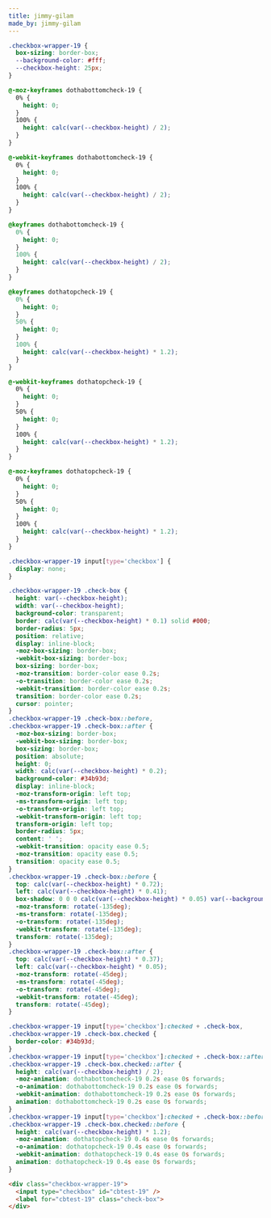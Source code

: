 ```yaml
---
title: jimmy-gilam
made_by: jimmy-gilam
---
```


```css
.checkbox-wrapper-19 {
  box-sizing: border-box;
  --background-color: #fff;
  --checkbox-height: 25px;
}

@-moz-keyframes dothabottomcheck-19 {
  0% {
    height: 0;
  }
  100% {
    height: calc(var(--checkbox-height) / 2);
  }
}

@-webkit-keyframes dothabottomcheck-19 {
  0% {
    height: 0;
  }
  100% {
    height: calc(var(--checkbox-height) / 2);
  }
}

@keyframes dothabottomcheck-19 {
  0% {
    height: 0;
  }
  100% {
    height: calc(var(--checkbox-height) / 2);
  }
}

@keyframes dothatopcheck-19 {
  0% {
    height: 0;
  }
  50% {
    height: 0;
  }
  100% {
    height: calc(var(--checkbox-height) * 1.2);
  }
}

@-webkit-keyframes dothatopcheck-19 {
  0% {
    height: 0;
  }
  50% {
    height: 0;
  }
  100% {
    height: calc(var(--checkbox-height) * 1.2);
  }
}

@-moz-keyframes dothatopcheck-19 {
  0% {
    height: 0;
  }
  50% {
    height: 0;
  }
  100% {
    height: calc(var(--checkbox-height) * 1.2);
  }
}

.checkbox-wrapper-19 input[type='checkbox'] {
  display: none;
}

.checkbox-wrapper-19 .check-box {
  height: var(--checkbox-height);
  width: var(--checkbox-height);
  background-color: transparent;
  border: calc(var(--checkbox-height) * 0.1) solid #000;
  border-radius: 5px;
  position: relative;
  display: inline-block;
  -moz-box-sizing: border-box;
  -webkit-box-sizing: border-box;
  box-sizing: border-box;
  -moz-transition: border-color ease 0.2s;
  -o-transition: border-color ease 0.2s;
  -webkit-transition: border-color ease 0.2s;
  transition: border-color ease 0.2s;
  cursor: pointer;
}
.checkbox-wrapper-19 .check-box::before,
.checkbox-wrapper-19 .check-box::after {
  -moz-box-sizing: border-box;
  -webkit-box-sizing: border-box;
  box-sizing: border-box;
  position: absolute;
  height: 0;
  width: calc(var(--checkbox-height) * 0.2);
  background-color: #34b93d;
  display: inline-block;
  -moz-transform-origin: left top;
  -ms-transform-origin: left top;
  -o-transform-origin: left top;
  -webkit-transform-origin: left top;
  transform-origin: left top;
  border-radius: 5px;
  content: ' ';
  -webkit-transition: opacity ease 0.5;
  -moz-transition: opacity ease 0.5;
  transition: opacity ease 0.5;
}
.checkbox-wrapper-19 .check-box::before {
  top: calc(var(--checkbox-height) * 0.72);
  left: calc(var(--checkbox-height) * 0.41);
  box-shadow: 0 0 0 calc(var(--checkbox-height) * 0.05) var(--background-color);
  -moz-transform: rotate(-135deg);
  -ms-transform: rotate(-135deg);
  -o-transform: rotate(-135deg);
  -webkit-transform: rotate(-135deg);
  transform: rotate(-135deg);
}
.checkbox-wrapper-19 .check-box::after {
  top: calc(var(--checkbox-height) * 0.37);
  left: calc(var(--checkbox-height) * 0.05);
  -moz-transform: rotate(-45deg);
  -ms-transform: rotate(-45deg);
  -o-transform: rotate(-45deg);
  -webkit-transform: rotate(-45deg);
  transform: rotate(-45deg);
}

.checkbox-wrapper-19 input[type='checkbox']:checked + .check-box,
.checkbox-wrapper-19 .check-box.checked {
  border-color: #34b93d;
}
.checkbox-wrapper-19 input[type='checkbox']:checked + .check-box::after,
.checkbox-wrapper-19 .check-box.checked::after {
  height: calc(var(--checkbox-height) / 2);
  -moz-animation: dothabottomcheck-19 0.2s ease 0s forwards;
  -o-animation: dothabottomcheck-19 0.2s ease 0s forwards;
  -webkit-animation: dothabottomcheck-19 0.2s ease 0s forwards;
  animation: dothabottomcheck-19 0.2s ease 0s forwards;
}
.checkbox-wrapper-19 input[type='checkbox']:checked + .check-box::before,
.checkbox-wrapper-19 .check-box.checked::before {
  height: calc(var(--checkbox-height) * 1.2);
  -moz-animation: dothatopcheck-19 0.4s ease 0s forwards;
  -o-animation: dothatopcheck-19 0.4s ease 0s forwards;
  -webkit-animation: dothatopcheck-19 0.4s ease 0s forwards;
  animation: dothatopcheck-19 0.4s ease 0s forwards;
}
```

```html
<div class="checkbox-wrapper-19">
  <input type="checkbox" id="cbtest-19" />
  <label for="cbtest-19" class="check-box">
</div>
```
